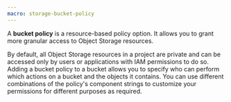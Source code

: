 ```yaml
---
macro: storage-bucket-policy
---
```


A **bucket policy** is a resource-based policy option. It allows you to grant more granular access to Object Storage resources.

By default, all Object Storage resources in a project are private and can be accessed only by users or applications with IAM permissions to do so. Adding a bucket policy to a bucket allows you to specify who can perform which actions on a bucket and the objects it contains. You can use different combinations of the policy's component strings to customize your permissions for different purposes as required.